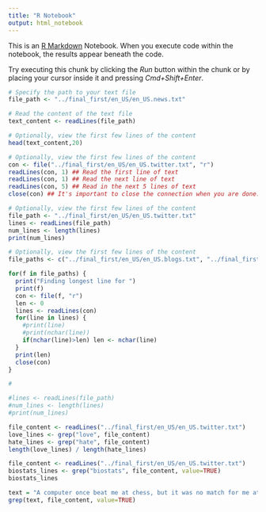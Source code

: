 ```yaml
---
title: "R Notebook"
output: html_notebook
---
```


This is an [R Markdown](http://rmarkdown.rstudio.com) Notebook. When you execute code within the notebook, the results appear beneath the code. 

Try executing this chunk by clicking the *Run* button within the chunk or by placing your cursor inside it and pressing *Cmd+Shift+Enter*. 

```r
# Specify the path to your text file
file_path <- "../final_first/en_US/en_US.news.txt"

# Read the content of the text file
text_content <- readLines(file_path)

# Optionally, view the first few lines of the content
head(text_content,20)
```

```r

# Optionally, view the first few lines of the content
con <- file("../final_first/en_US/en_US.twitter.txt", "r") 
readLines(con, 1) ## Read the first line of text 
readLines(con, 1) ## Read the next line of text 
readLines(con, 5) ## Read in the next 5 lines of text 
close(con) ## It's important to close the connection when you are done.
```


```r

# Optionally, view the first few lines of the content
file_path <- "../final_first/en_US/en_US.twitter.txt"
lines <- readLines(file_path)
num_lines <- length(lines)
print(num_lines)
```

```r

# Optionally, view the first few lines of the content
file_paths <- c("../final_first/en_US/en_US.blogs.txt", "../final_first/en_US/en_US.twitter.txt", "../final_first/en_US/en_US.news.txt")

for(f in file_paths) {
  print("Finding longest line for ")
  print(f)
  con <- file(f, "r") 
  len <- 0
  lines <- readLines(con)
  for(line in lines) {
    #print(line)
    #print(nchar(line))
    if(nchar(line)>len) len <- nchar(line)
  }
  print(len)
  close(con)
}

#

#lines <- readLines(file_path)
#num_lines <- length(lines)
#print(num_lines)
```

```r
file_content <- readLines("../final_first/en_US/en_US.twitter.txt")
love_lines <- grep("love", file_content)
hate_lines <- grep("hate", file_content)
length(love_lines) / length(hate_lines)
```

```r
file_content <- readLines("../final_first/en_US/en_US.twitter.txt")
biostats_lines <- grep("biostats", file_content, value=TRUE)
biostats_lines
```

```r

text = "A computer once beat me at chess, but it was no match for me at kickboxing"
grep(text, file_content, value=TRUE)
```


